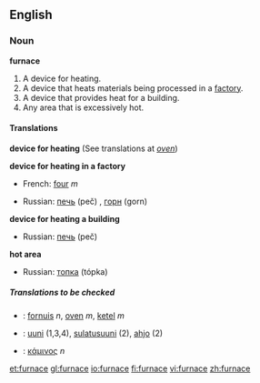 ==English==

===Noun===
'''furnace'''

# A device for heating.
# A device that heats materials being processed in a [[factory]].
# A device that provides heat for a building.
# Any area that is excessively hot.

====Translations====
'''device for heating'''
(See translations at ''[[oven]]'')

'''device for heating in a factory'''
{{top}}
*French: [[four]] ''m''
{{mid}}
*Russian: [[печь]] (peč) {{f}}, [[горн]] (gorn) {{m}}
{{bottom}}

'''device for heating a building'''
{{top}}
{{mid}}
*Russian: [[печь]] (peč) {{f}}
{{bottom}}

'''hot area'''
{{top}}
{{mid}}
*Russian: [[топка]] (tópka) {{f}}
{{bottom}}

=====Translations to be checked=====
{{checktrans}}
*{{ttbc|Dutch}}: [[fornuis]] ''n'', [[oven]] ''m'', [[ketel]] ''m''
*{{ttbc|Finnish}}: [[uuni]] (1,3,4), [[sulatusuuni]] (2), [[ahjo]] (2)
*{{ttbc|Greek}}: [[κάμινος]] ''n''

[[et:furnace]]
[[gl:furnace]]
[[io:furnace]]
[[fi:furnace]]
[[vi:furnace]]
[[zh:furnace]]